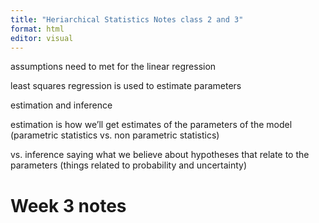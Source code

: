 ```yaml
---
title: "Heriarchical Statistics Notes class 2 and 3"
format: html
editor: visual
---
```


assumptions need to met for the linear regression

least squares regression is used to estimate parameters

estimation and inference

estimation is how we'll get estimates of the parameters of the model
(parametric statistics vs. non parametric statistics)

vs. inference
saying what we believe about hypotheses that relate to the parameters
(things related to probability and uncertainty)

# Week 3 notes


